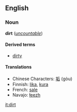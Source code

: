 ==English==
===Noun===
'''dirt''' (''[[uncountable]]'')

====Derived terms====
*[[dirty]]

====Translations====
*Chinese Characters: [[垢]] (gòu)
*Finnish: [[lika]], [[kura]]
*French: [[sale]]
*Navajo: [[łeezh]]

[[it:dirt]]
